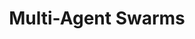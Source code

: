 ---
title: "Multi-Agent Swarms"
description: "Coffee enables you to create multi-agent swarms that function as coordinated teams of specialized agents. These swarms handle complex tasks by dividing them into manageable parts, ensuring efficiency and precision. Whether it’s automating marketing campaigns or managing on-chain transactions, multi-agent swarms provide a scalable solution to any challenge."
icon: "text-size"
---